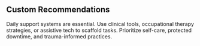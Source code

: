 ## Custom Recommendations

Daily support systems are essential. Use clinical tools, occupational therapy strategies, or assistive tech to scaffold tasks. Prioritize self-care, protected downtime, and trauma-informed practices.